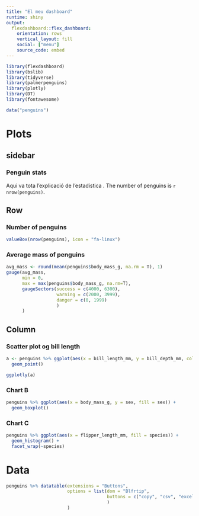 ```yaml
---
title: "El meu dashboard"
runtime: shiny
output: 
  flexdashboard::flex_dashboard:
    orientation: rows
    vertical_layout: fill
    social: ["menu"]
    source_code: embed
---
```


```r
library(flexdashboard)
library(bslib)
library(tidyverse)
library(palmerpenguins)
library(plotly)
library(DT)
library(fontawesome)

data("penguins")

```

Plots{data-navmenu="Main menu"}
====================================================================

sidebar{.sidebar}
--------------------------------------------------------------------
<!-- 
This is a comment
-->

### Penguin stats

Aqui va tota l'explicació de l'estadistica . The number of penguins is `r nrow(penguins)`.

Row
--------------------------------------------------------------------

### Number of penguins

```r
valueBox(nrow(penguins), icon = "fa-linux")
```

### Average mass of penguins

```r
avg_mass <- round(mean(penguins$body_mass_g, na.rm = T), 1)
gauge(avg_mass,
      min = 0,
      max = max(penguins$body_mass_g, na.rm=T),
      gaugeSectors(success = c(4000, 6300),
                   warning = c(2000, 3999),
                   danger = c(0, 1999)
                   )
      )

```

Column {.tabset}
--------------------------------------------------------------------

### Scatter plot og bill length

```r

a <- penguins %>% ggplot(aes(x = bill_length_mm, y = bill_depth_mm, color = species)) + 
  geom_point()

ggplotly(a)

```

### Chart B

```r

penguins %>% ggplot(aes(x = body_mass_g, y = sex, fill = sex)) + 
  geom_boxplot()

```

### Chart C

```r

penguins %>% ggplot(aes(x = flipper_length_mm, fill = species)) +
  geom_histogram() +
  facet_wrap(~species)

```

Data{data-navmenu="Main menu"}
========================================================================

```r

penguins %>% datatable(extensions = "Buttons",
                       options = list(dom = "Blfrtip",
                                      buttons = c("copy", "csv", "excel", "pdf", "print")
                                      )
                       )

```

